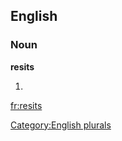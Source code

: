 
==English==

===Noun===
'''resits'''

# {{plural of|[[resit]]}}

[[Category:English plurals]]

[[fr:resits]]